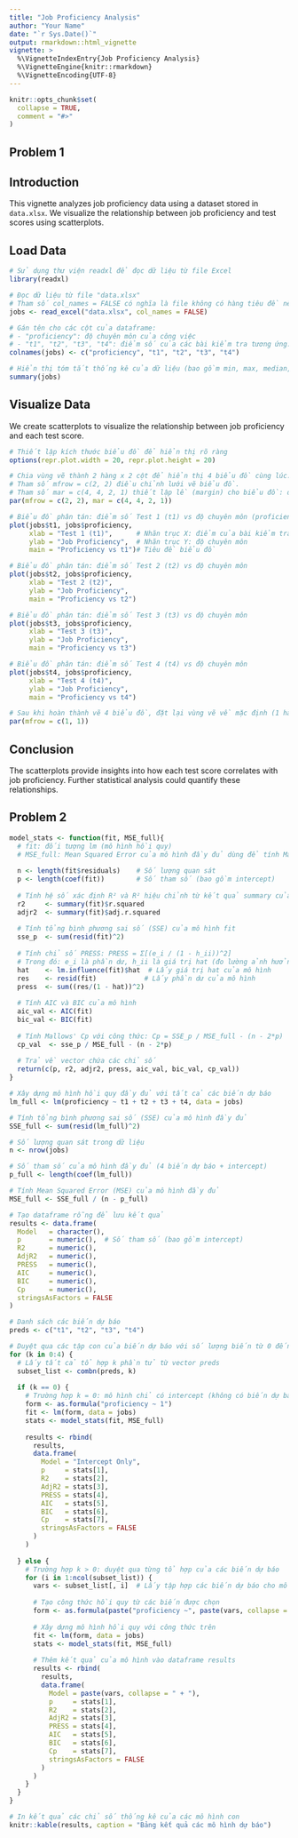 ```yaml
---
title: "Job Proficiency Analysis"
author: "Your Name"
date: "`r Sys.Date()`"
output: rmarkdown::html_vignette
vignette: >
  %\VignetteIndexEntry{Job Proficiency Analysis}
  %\VignetteEngine{knitr::rmarkdown}
  %\VignetteEncoding{UTF-8}
---
```


```r
knitr::opts_chunk$set(
  collapse = TRUE,
  comment = "#>"
)
```
## Problem 1
## Introduction

This vignette analyzes job proficiency data using a dataset stored in `data.xlsx`. We visualize the relationship between job proficiency and test scores using scatterplots.

## Load Data

```r
# Sử dụng thư viện readxl để đọc dữ liệu từ file Excel
library(readxl)

# Đọc dữ liệu từ file "data.xlsx" 
# Tham số col_names = FALSE có nghĩa là file không có hàng tiêu đề nên chúng ta sẽ tự đặt tên sau này.
jobs <- read_excel("data.xlsx", col_names = FALSE)

# Gán tên cho các cột của dataframe:
# - "proficiency": độ chuyên môn của công việc
# - "t1", "t2", "t3", "t4": điểm số của các bài kiểm tra tương ứng.
colnames(jobs) <- c("proficiency", "t1", "t2", "t3", "t4")

# Hiển thị tóm tắt thống kê của dữ liệu (bao gồm min, max, median, mean, ...)
summary(jobs)

```

## Visualize Data

We create scatterplots to visualize the relationship between job proficiency and each test score.

```r
# Thiết lập kích thước biểu đồ để hiển thị rõ ràng
options(repr.plot.width = 20, repr.plot.height = 20)

# Chia vùng vẽ thành 2 hàng x 2 cột để hiển thị 4 biểu đồ cùng lúc.
# Tham số mfrow = c(2, 2) điều chỉnh lưới vẽ biểu đồ.
# Tham số mar = c(4, 4, 2, 1) thiết lập lề (margin) cho biểu đồ: dưới, trái, trên, phải.
par(mfrow = c(2, 2), mar = c(4, 4, 2, 1))

# Biểu đồ phân tán: điểm số Test 1 (t1) vs độ chuyên môn (proficiency)
plot(jobs$t1, jobs$proficiency,
     xlab = "Test 1 (t1)",      # Nhãn trục X: điểm của bài kiểm tra t1
     ylab = "Job Proficiency",  # Nhãn trục Y: độ chuyên môn
     main = "Proficiency vs t1")# Tiêu đề biểu đồ

# Biểu đồ phân tán: điểm số Test 2 (t2) vs độ chuyên môn
plot(jobs$t2, jobs$proficiency,
     xlab = "Test 2 (t2)",
     ylab = "Job Proficiency",
     main = "Proficiency vs t2")

# Biểu đồ phân tán: điểm số Test 3 (t3) vs độ chuyên môn
plot(jobs$t3, jobs$proficiency,
     xlab = "Test 3 (t3)",
     ylab = "Job Proficiency",
     main = "Proficiency vs t3")

# Biểu đồ phân tán: điểm số Test 4 (t4) vs độ chuyên môn
plot(jobs$t4, jobs$proficiency,
     xlab = "Test 4 (t4)",
     ylab = "Job Proficiency",
     main = "Proficiency vs t4")

# Sau khi hoàn thành vẽ 4 biểu đồ, đặt lại vùng vẽ về mặc định (1 hàng, 1 cột)
par(mfrow = c(1, 1))

```

## Conclusion

The scatterplots provide insights into how each test score correlates with job proficiency. Further statistical analysis could quantify these relationships.

## Problem 2


```r

model_stats <- function(fit, MSE_full){
  # fit: đối tượng lm (mô hình hồi quy)
  # MSE_full: Mean Squared Error của mô hình đầy đủ dùng để tính Mallows' Cp
  
  n <- length(fit$residuals)    # Số lượng quan sát
  p <- length(coef(fit))        # Số tham số (bao gồm intercept)
  
  # Tính hệ số xác định R² và R² hiệu chỉnh từ kết quả summary của mô hình
  r2     <- summary(fit)$r.squared
  adjr2  <- summary(fit)$adj.r.squared
  
  # Tính tổng bình phương sai số (SSE) của mô hình fit
  sse_p  <- sum(resid(fit)^2)
  
  # Tính chỉ số PRESS: PRESS = Σ[(e_i / (1 - h_ii))^2]
  # Trong đó: e_i là phần dư, h_ii là giá trị hat (đo lường ảnh hưởng của mỗi quan sát)
  hat    <- lm.influence(fit)$hat  # Lấy giá trị hat của mô hình
  res    <- resid(fit)            # Lấy phần dư của mô hình
  press  <- sum((res/(1 - hat))^2)
  
  # Tính AIC và BIC của mô hình
  aic_val <- AIC(fit)
  bic_val <- BIC(fit)
  
  # Tính Mallows' Cp với công thức: Cp = SSE_p / MSE_full - (n - 2*p)
  cp_val  <- sse_p / MSE_full - (n - 2*p)
  
  # Trả về vector chứa các chỉ số
  return(c(p, r2, adjr2, press, aic_val, bic_val, cp_val))
}
```
```r
# Xây dựng mô hình hồi quy đầy đủ với tất cả các biến dự báo
lm_full <- lm(proficiency ~ t1 + t2 + t3 + t4, data = jobs)

# Tính tổng bình phương sai số (SSE) của mô hình đầy đủ
SSE_full <- sum(resid(lm_full)^2)

# Số lượng quan sát trong dữ liệu
n <- nrow(jobs)

# Số tham số của mô hình đầy đủ (4 biến dự báo + intercept)
p_full <- length(coef(lm_full)) 

# Tính Mean Squared Error (MSE) của mô hình đầy đủ
MSE_full <- SSE_full / (n - p_full)
```

```r
# Tạo dataframe rỗng để lưu kết quả
results <- data.frame(
  Model   = character(),
  p       = numeric(),  # Số tham số (bao gồm intercept)
  R2      = numeric(),
  AdjR2   = numeric(),
  PRESS   = numeric(),
  AIC     = numeric(),
  BIC     = numeric(),
  Cp      = numeric(),
  stringsAsFactors = FALSE
)

# Danh sách các biến dự báo
preds <- c("t1", "t2", "t3", "t4")

# Duyệt qua các tập con của biến dự báo với số lượng biến từ 0 đến 4
for (k in 0:4) {
  # Lấy tất cả tổ hợp k phần tử từ vector preds
  subset_list <- combn(preds, k)
  
  if (k == 0) {
    # Trường hợp k = 0: mô hình chỉ có intercept (không có biến dự báo)
    form <- as.formula("proficiency ~ 1")
    fit <- lm(form, data = jobs)
    stats <- model_stats(fit, MSE_full)
    
    results <- rbind(
      results,
      data.frame(
        Model = "Intercept Only",
        p     = stats[1],
        R2    = stats[2],
        AdjR2 = stats[3],
        PRESS = stats[4],
        AIC   = stats[5],
        BIC   = stats[6],
        Cp    = stats[7],
        stringsAsFactors = FALSE
      )
    )
    
  } else {
    # Trường hợp k > 0: duyệt qua từng tổ hợp của các biến dự báo
    for (i in 1:ncol(subset_list)) {
      vars <- subset_list[, i]  # Lấy tập hợp các biến dự báo cho mô hình hiện tại
      
      # Tạo công thức hồi quy từ các biến được chọn
      form <- as.formula(paste("proficiency ~", paste(vars, collapse = " + ")))
      
      # Xây dựng mô hình hồi quy với công thức trên
      fit <- lm(form, data = jobs)
      stats <- model_stats(fit, MSE_full)
      
      # Thêm kết quả của mô hình vào dataframe results
      results <- rbind(
        results,
        data.frame(
          Model = paste(vars, collapse = " + "),
          p     = stats[1],
          R2    = stats[2],
          AdjR2 = stats[3],
          PRESS = stats[4],
          AIC   = stats[5],
          BIC   = stats[6],
          Cp    = stats[7],
          stringsAsFactors = FALSE
        )
      )
    }
  }
}
```

```r
# In kết quả các chỉ số thống kê của các mô hình con
knitr::kable(results, caption = "Bảng kết quả các mô hình dự báo")

```